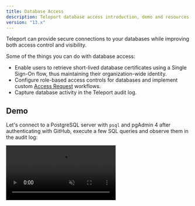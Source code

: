 ```yaml
---
title: Database Access
description: Teleport database access introduction, demo and resources.
version: "13.x"
---
```


Teleport can provide secure connections to your databases while improving both
access control and visibility.

Some of the things you can do with database access:

- Enable users to retrieve short-lived database certificates using a Single Sign-On
  flow, thus maintaining their organization-wide identity.
- Configure role-based access controls for databases and implement custom
  [Access Request](/docs/ver/13.x/access-controls/access-requests) workflows.
- Capture database activity in the Teleport audit log.

## Demo

Let's connect to a PostgreSQL server with `psql` and pgAdmin 4 after authenticating
with GitHub, execute a few SQL queries and observe them in the audit log:

<video autoPlay loop muted playsInline controls>
  <source src="/assets/dbaccessdemo-d2b07ea2a0.mp4" type="video/mp4" />

  <source src="/assets/dbaccessdemo-71558a025e.webm" type="video/webm" />

  Your browser does not support the video tag.
</video>

## Getting started

- [Getting started](/docs/ver/13.x/database-access/getting-started): Connect Aurora PostgreSQL in a 10
  minute guide.

## How to connect your database to Teleport

- [Active Directory SQL Server](/docs/ver/13.x/database-access/guides/sql-server-ad): Connect Microsoft SQL Server with Active Directory authentication.
- [Active Directory SQL Server with PKINIT](/docs/ver/13.x/database-access/guides/sql-server-ad-pkinit): Connect Microsoft SQL Server with Active Directory PKINIT authentication.
- [AWS DynamoDB](/docs/ver/13.x/database-access/guides/aws-dynamodb): Connect AWS DynamoDB.
- [AWS OpenSearch](/docs/ver/13.x/database-access/guides/aws-opensearch): Connect AWS OpenSearch.
- [AWS ElastiCache & MemoryDB](/docs/ver/13.x/database-access/guides/redis-aws): Connect AWS ElastiCache or AWS MemoryDB for Redis database.
- [AWS RDS & Aurora](/docs/ver/13.x/database-access/guides/rds): Connect AWS RDS or Aurora PostgreSQL, MariaDB or MySQL database.
- [AWS RDS Proxy for MariaDB/MySQL](/docs/ver/13.x/database-access/guides/rds-proxy-mysql): Connect AWS RDS Proxy instances to Teleport.
- [AWS RDS Proxy for PostgreSQL](/docs/ver/13.x/database-access/guides/rds-proxy-postgres): Connect AWS RDS Proxy instances to Teleport.
- [AWS RDS Proxy for SQL Server](/docs/ver/13.x/database-access/guides/rds-proxy-sqlserver): Connect AWS RDS Proxy instances to Teleport.
- [AWS Redshift](/docs/ver/13.x/database-access/guides/postgres-redshift): Connect AWS Redshift database.
- [AWS Redshift Serverless](/docs/ver/13.x/database-access/guides/redshift-serverless): Connect to AWS Redshift serverless.
- [AWS Keyspaces (Apache Cassandra)](/docs/ver/13.x/database-access/guides/aws-cassandra-keyspaces): Connect to an AWS Keyspaces database.
- [Azure PostgreSQL & MySQL](/docs/ver/13.x/database-access/guides/azure-postgres-mysql): Connect Azure PostgreSQL or MySQL.
- [Azure Cache for Redis](/docs/ver/13.x/database-access/guides/azure-redis): Connect Azure Cache for Redis.
- [Azure SQL Server](/docs/ver/13.x/database-access/guides/azure-sql-server-ad): Connect Azure SQL Server with Azure Active Directory authentication.
- [GCP Cloud SQL MySQL](/docs/ver/13.x/database-access/guides/mysql-cloudsql): Connect GCP Cloud SQL MySQL database.
- [GCP Cloud SQL PostgreSQL](/docs/ver/13.x/database-access/guides/postgres-cloudsql): Connect GCP Cloud SQL PostgreSQL database.
- [MongoDB Atlas](/docs/ver/13.x/database-access/guides/mongodb-atlas): Connect MongoDB Atlas cluster.
- [Self-hosted CockroachDB](/docs/ver/13.x/database-access/guides/cockroachdb-self-hosted): Connect self-hosted CockroachDB database.
- [Self-hosted Elasticsearch](/docs/ver/13.x/database-access/guides/elastic)
- [Self-hosted MongoDB](/docs/ver/13.x/database-access/guides/mongodb-self-hosted): Connect self-hosted MongoDB database.
- [Self-hosted MySQL & MariaDB](/docs/ver/13.x/database-access/guides/mysql-self-hosted): Connect self-hosted MySQL or MariaDB database.
- [Self-hosted PostgreSQL](/docs/ver/13.x/database-access/guides/postgres-self-hosted): Connect self-hosted PostgreSQL database.
- [Self-hosted Redis Cluster](/docs/ver/13.x/database-access/guides/redis-cluster): Connect a self-hosted Redis Cluster.
- [Self-hosted Redis](/docs/ver/13.x/database-access/guides/redis): Connect self-hosted Redis.
- [Self-Hosted Cassandra & ScyllaDB](/docs/ver/13.x/database-access/guides/cassandra-self-hosted): Connect self-hosted Cassandra or ScyllaDB.
- [Self-Hosted Oracle](/docs/ver/13.x/database-access/guides/oracle-self-hosted): Connect self-hosted Oracle database.
- [Snowflake](/docs/ver/13.x/database-access/guides/snowflake): Connect Snowflake.

## Other guides

- [GUI clients](/docs/ver/13.x/connect-your-client/gui-clients): Configure database graphical clients.
- [Dynamic Registration](/docs/ver/13.x/database-access/guides/dynamic-registration): Register/unregister databases without restarting Teleport.
- [High Availability](/docs/ver/13.x/database-access/guides/ha): Deploy database access in HA configuration.
- [AWS Cross-Account Access](/docs/ver/13.x/database-access/guides/aws-cross-account): Connect AWS databases in external AWS accounts.

## Resources

To learn more about configuring role-based access control for database access,
check out the [RBAC](/docs/ver/13.x/database-access/rbac) section.

The [Architecture](/docs/ver/13.x/database-access/architecture) section provides a more in-depth look at
Teleport Database Service internals such as networking and security.

See [Reference](/docs/ver/13.x/database-access/reference) for an overview of
database access-related configuration and CLI commands.

If you hit any issues, check out the [Troubleshooting
documentation](/docs/ver/13.x/database-access/troubleshooting) for common problems and solutions.

## FAQ

Finally, check out [Frequently Asked Questions](/docs/ver/13.x/database-access/faq).
